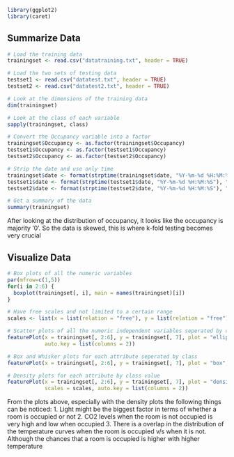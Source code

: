 ```r
library(ggplot2)
library(caret)
```

## Summarize Data 
```r
# Load the training data
trainingset <- read.csv("datatraining.txt", header = TRUE)

# Load the two sets of testing data
testset1 <- read.csv("datatest.txt", header = TRUE)
testset2 <- read.csv("datatest2.txt", header = TRUE)

# Look at the dimensions of the training data
dim(trainingset)

# Look at the class of each variable
sapply(trainingset, class)

# Convert the Occupancy variable into a factor
trainingset$Occupancy <- as.factor(trainingset$Occupancy)
testset1$Occupancy <- as.factor(testset1$Occupancy)
testset2$Occupancy <- as.factor(testset2$Occupancy)

# Strip the date and use only time
trainingset$date <- format(strptime(trainingset$date, "%Y-%m-%d %H:%M:%S"), "%H:%M:%S")
testset1$date <- format(strptime(testset1$date, "%Y-%m-%d %H:%M:%S"), "%H:%M:%S")
testset2$date <- format(strptime(testset2$date, "%Y-%m-%d %H:%M:%S"), "%H:%M:%S")

# Get a summary of the data
summary(trainingset)
```
After looking at the distribution of occupancy, it looks like the occupancy is majority '0'. So 
the data is skewed, this is where k-fold testing becomes very crucial

## Visualize Data
```r
# Box plots of all the numeric variables
par(mfrow=c(1,5))
for(i in 2:6) {
  boxplot(trainingset[, i], main = names(trainingset)[i])
}

# Have free scales and not limited to a certain range
scales <- list(x = list(relation = "free"), y = list(relation = "free"))

# Scatter plots of all the numeric independent variables seperated by class
featurePlot(x = trainingset[, 2:6], y = trainingset[, 7], plot = "ellipse", 
            auto.key = list(columns = 2))

# Box and Whisker plots for each attribute seperated by class
featurePlot(x = trainingset[, 2:6], y = trainingset[, 7], plot = "box", scales = scales)

# Density plots for each attribute by class value
featurePlot(x = trainingset[, 2:6], y = trainingset[, 7], plot = "density", 
            scales = scales, auto.key = list(columns = 2))
```
From the plots above, especially with the density plots the following things can be noticed:
1. Light might be the biggest factor in terms of whether a room is occupied or not
2. CO2 levels when the room is not occupied is very high and low when occupied
3. There is a overlap in the distribution of the temperature curves when the room is occupied
   v/s when it is not. Although the chances that a room is occupied is higher with higher temperature